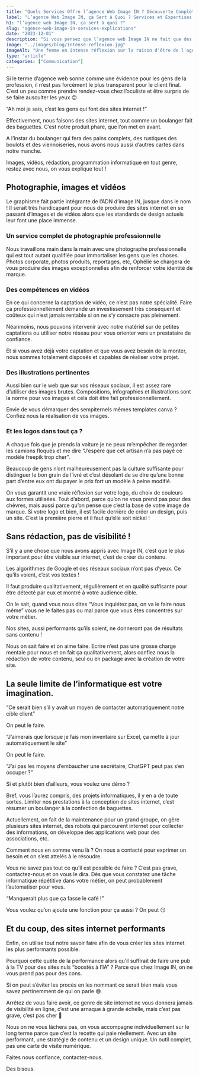 ```yaml
---
title: "Quels Services Offre l’agence Web Image IN ? Découverte Complète"
label: "L’agence Web Image IN, ça Sert à Quoi ? Services et Expertises Détaillés"
h1: "l’agence web Image IN, ça sert à quoi ?"
slug: "agence-web-image-in-services-explications"
date: "2023-12-01"
description: "Si vous pensez que l’agence web Image IN ne fait que des sites internet, vous vous trompez. Découvrez tous nos services et expertises."
image: "../images/blog/intense-reflexion.jpg"
imageAlt: "Une femme en intense réflexion sur la raison d'être de l'agence web Image IN"
type: "article"
categories: ["Communication"]
---
```


Si le terme d’agence web sonne comme une évidence pour les gens de la profession, il n’est pas forcément le plus transparent pour le client final. C’est un peu comme prendre rendez-vous chez l’oculiste et être surpris de se faire ausculter les yeux 🙃

“Ah moi je sais, c’est les gens qui font des sites internet !”

Effectivement, nous faisons des sites internet, tout comme un boulanger fait des baguettes. C’est notre produit phare, que l’on met en avant.

A l’instar du boulanger qui fera des pains complets, des rustiques des boulots et des viennoiseries, nous avons nous aussi d’autres cartes dans notre manche.

Images, vidéos, rédaction, programmation informatique en tout genre, restez avec nous, on vous explique tout !

## Photographie, images et vidéos

Le graphisme fait partie intégrante de l’ADN d’image IN, jusque dans le nom ! Il serait très handicapant pour nous de produire des sites internet en se passant d’images et de vidéos alors que les standards de design actuels leur font une place immense.

### Un service complet de photographie professionnelle

Nous travaillons main dans la main avec une photographe professionnelle qui est tout autant qualifiée pour immortaliser les gens que les choses. Photos corporate, photos produits, reportages, etc, Ophélie se chargera de vous produire des images exceptionnelles afin de renforcer votre identité de marque.

### Des compétences en vidéos

En ce qui concerne la captation de vidéo, ce n’est pas notre spécialité. Faire ça professionnellement demande un investissement très conséquent et coûteux qui n’est jamais rentable si on ne s’y consacre pas pleinement.

Néanmoins, nous pouvons intervenir avec notre matériel sur de petites captations ou utiliser notre réseau pour vous orienter vers un prestataire de confiance.

Et si vous avez déjà votre captation et que vous avez besoin de la monter, nous sommes totalement disposés et capables de réaliser votre projet.

### Des illustrations pertinentes

Aussi bien sur le web que sur vos réseaux sociaux, il est assez rare d’utiliser des images brutes. Compositions, infographies et illustrations sont la norme pour vos images et cela doit être fait professionnellement.

Envie de vous démarquer des sempiternels mêmes templates canva ? Confiez nous la réalisation de vos images.

### Et les logos dans tout ça ?

A chaque fois que je prends la voiture je ne peux m’empêcher de regarder les camions floqués et me dire “J’espère que cet artisan n’a pas payé ce modèle freepik trop cher”.

Beaucoup de gens n’ont malheureusement pas la culture suffisante pour distinguer le bon grain de l’ivré et c’est désolant de se dire qu’une bonne part d’entre eux ont du payer le prix fort un modèle à peine modifié.

On vous garantit une vraie réflexion sur votre logo, du choix de couleurs aux formes utilisées. Tout d’abord, parce qu’on ne vous prend pas pour des chèvres, mais aussi parce qu’on pense que c’est la base de votre image de marque. Si votre logo et bien, il est facile derrière de créer un design, puis un site. C’est la première pierre et il faut qu’elle soit nickel !

## Sans rédaction, pas de visibilité !

S’il y a une chose que nous avons appris avec Image IN, c’est que le plus important pour être visible sur internet, c’est de créer du contenu.

Les algorithmes de Google et des réseaux sociaux n’ont pas d’yeux. Ce qu’ils voient, c’est vos textes !

Il faut produire qualitativement, régulièrement et en qualité suffisante pour être détecté par eux et montré à votre audience cible.

On le sait, quand vous nous dites “Vous inquiétez pas, on va le faire nous même” vous ne le faites pas ou mal parce que vous êtes concentrés sur votre métier.

Nos sites, aussi performants qu’ils soient, ne donneront pas de résultats sans contenu !

Nous on sait faire et on aime faire. Ecrire n’est pas une grosse charge mentale pour nous et on fait ça qualitativement, alors confiez nous la rédaction de votre contenu, seul ou en package avec la création de votre site.

## La seule limite de l’informatique est votre imagination.

“Ce serait bien s’il y avait un moyen de contacter automatiquement notre cible client”

On peut le faire.

“J’aimerais que lorsque je fais mon inventaire sur Excel, ça mette à jour automatiquement le site”

On peut le faire.

“J’ai pas les moyens d’embaucher une secrétaire, ChatGPT peut pas s’en occuper ?”

Si et plutôt bien d’ailleurs, vous voulez une démo ?

Bref, vous l’aurez compris, des projets informatiques, il y en a de toute sortes. Limiter nos prestations à la conception de sites internet, c’est résumer un boulanger à la confection de baguettes.

Actuellement, on fait de la maintenance pour un grand groupe, on gère plusieurs sites internet, des robots qui parcourent internet pour collecter des informations, on développe des applications web pour des associations, etc.

Comment nous en somme venu là ? On nous a contacté pour exprimer un besoin et on s’est attelés à le résoudre.

Vous ne savez pas tout ce qu’il est possible de faire ? C’est pas grave, contactez-nous et on vous le dira. Dès que vous constatez une tâche informatique répétitive dans votre métier, on peut probablement l’automatiser pour vous. 

“Manquerait plus que ça fasse le café !”

Vous voulez qu’on ajoute une fonction pour ça aussi ? On peut 😏

## Et du coup, des sites internet performants

Enfin, on utilise tout notre savoir faire afin de vous créer les sites internet les plus performants possible.

Pourquoi cette quête de la performance alors qu’il suffirait de faire une pub à la TV pour des sites nuls “boostés à l’IA” ? Parce que chez Image IN, on ne vous prend pas pour des cons.

Si on peut s’éviter les procès en les nommant ce serait bien mais vous savez pertinemment de qui on parle 😅

Arrêtez de vous faire avoir, ce genre de site internet ne vous donnera jamais de visibilité en ligne, c’est une arnaque à grande échelle, mais c’est pas grave, c’est pas cher 🤡

Nous on ne vous lâchera pas, on vous accompagne individuellement sur le long terme parce que c’est la recette qui paie réellement. Avec un site performant, une stratégie de contenu et un design unique. Un outil complet, pas une carte de visite numérique.

Faites nous confiance, contactez-nous.

Des bisous.